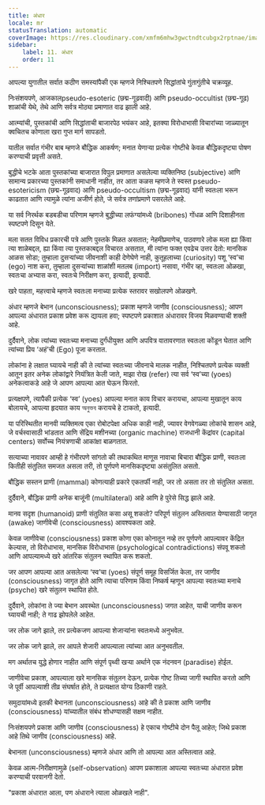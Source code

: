 ```yaml
---
title: अंधार
locale: mr
statusTranslation: automatic
coverImage: https://res.cloudinary.com/xmfm6mhw3gwctndtcubgx2rptnae/image/upload/v1741354419/small_cover_la_gran_rebelion_28716e29d2.webp
sidebar:
    label: 11. अंधार
    order: 11
---
```

आपल्या युगातील सर्वात कठीण समस्यांपैकी एक म्हणजे निश्चितपणे सिद्धांतांचे गुंतागुंतीचे चक्रव्यूह.

निःसंशयपणे, आजकालpseudo-esoteric (छद्म-गूढवादी) आणि pseudo-occultist (छद्म-गूढ) शाळांची येथे, तेथे आणि सर्वत्र मोठ्या प्रमाणात वाढ झाली आहे.

आत्म्यांची, पुस्तकांची आणि सिद्धांताची बाजारपेठ भयंकर आहे, इतक्या विरोधाभासी विचारांच्या जाळ्यातून क्वचितच कोणाला खरा गुप्त मार्ग सापडतो.

यातील सर्वात गंभीर बाब म्हणजे बौद्धिक आकर्षण; मनात येणाऱ्या प्रत्येक गोष्टीचे केवळ बौद्धिकदृष्ट्या पोषण करण्याची प्रवृत्ती असते.

बुद्धीचे भटके आता पुस्तकांच्या बाजारात विपुल प्रमाणात असलेल्या व्यक्तिनिष्ठ (subjective) आणि सामान्य प्रकारच्या पुस्तकांनी समाधानी नाहीत, तर आता कळस म्हणजे ते स्वस्त pseudo-esotericism (छद्म-गूढवाद) आणि pseudo-occultism (छद्म-गूढवाद) यांनी स्वतःला भरून काढतात आणि त्यामुळे त्यांना अजीर्ण होते, जे सर्वत्र तणांप्रमाणे पसरलेले आहे.

या सर्व निरर्थक बडबडीचा परिणाम म्हणजे बुद्धीच्या लफंग्यांमध्ये (bribones) गोंधळ आणि दिशाहीनता स्पष्टपणे दिसून येते.

मला सतत विविध प्रकारची पत्रे आणि पुस्तके मिळत असतात; नेहमीप्रमाणेच, पाठवणारे लोक मला ह्या किंवा त्या शाळेबद्दल, ह्या किंवा त्या पुस्तकाबद्दल विचारत असतात, मी त्यांना फक्त एवढेच उत्तर देतो: मानसिक आळस सोडा; तुम्हाला दुसऱ्यांच्या जीवनाशी काही देणेघेणे नाही, कुतूहलाच्या (curiosity) पशू ‘स्व’चा (ego) नाश करा, तुम्हाला दुसऱ्यांच्या शाळांशी मतलब (import) नसावा, गंभीर व्हा, स्वतःला ओळखा, स्वतःचा अभ्यास करा, स्वतःचे निरीक्षण करा, इत्यादी, इत्यादी.

खरे पाहता, महत्त्वाचे म्हणजे स्वतःला मनाच्या प्रत्येक स्तरावर सखोलपणे ओळखणे.

अंधार म्हणजे बेभान (unconsciousness); प्रकाश म्हणजे जाणीव (consciousness); आपण आपल्या अंधारात प्रकाश प्रवेश करू द्यायला हवा; स्पष्टपणे प्रकाशात अंधारावर विजय मिळवण्याची शक्ती आहे.

दुर्दैवाने, लोक त्यांच्या स्वतःच्या मनाच्या दुर्गंधीयुक्त आणि अपवित्र वातावरणात स्वतःला कोंडून घेतात आणि त्यांच्या प्रिय ‘अहं’ची (Ego) पूजा करतात.

लोकांना हे लक्षात घ्यायचे नाही की ते त्यांच्या स्वतःच्या जीवनाचे मालक नाहीत, निश्चितपणे प्रत्येक व्यक्ती आतून इतर अनेक लोकांद्वारे नियंत्रित केली जाते, माझा रोख (refer) त्या सर्व ‘स्व’च्या (yoes) अनेकत्वाकडे आहे जे आपण आपल्या आत घेऊन फिरतो.

प्रत्यक्षपणे, त्यापैकी प्रत्येक ‘स्व’ (yoes) आपल्या मनात काय विचार करायचा, आपल्या मुखातून काय बोलायचे, आपल्या हृदयात काय অনুভব करायचे हे टाकतो, इत्यादी.

या परिस्थितीत मानवी व्यक्तिमत्व एका रोबोटपेक्षा अधिक काही नाही, ज्यावर वेगवेगळ्या लोकांचे शासन आहे, जे वर्चस्वासाठी भांडतात आणि सेंद्रिय मशीनच्या (organic machine) राजधानी केंद्रांवर (capital centers) सर्वोच्च नियंत्रणाची आकांक्षा बाळगतात.

सत्याच्या नावावर आम्ही हे गंभीरपणे सांगतो की तथाकथित माणूस नावाचा बिचारा बौद्धिक प्राणी, स्वतःला कितीही संतुलित समजत असला तरी, तो पूर्णपणे मानसिकदृष्ट्या असंतुलित असतो.

बौद्धिक सस्तन प्राणी (mammal) कोणत्याही प्रकारे एकतर्फी नाही, जर तो असता तर तो संतुलित असता.

दुर्दैवाने, बौद्धिक प्राणी अनेक बाजूंनी (multilateral) आहे आणि हे पुरेसे सिद्ध झाले आहे.

मानव सदृश (humanoid) प्राणी संतुलित कसा असू शकतो? परिपूर्ण संतुलन अस्तित्वात येण्यासाठी जागृत (awake) जाणीवेची (consciousness) आवश्यकता आहे.

केवळ जाणीवेचा (consciousness) प्रकाश कोणा एका कोनातून नव्हे तर पूर्णपणे आपल्यावर केंद्रित केल्यास, तो विरोधाभास, मानसिक विरोधाभास (psychological contradictions) संपवू शकतो आणि आपल्यामध्ये खरे आंतरिक संतुलन स्थापित करू शकतो.

जर आपण आपल्या आत असलेल्या ‘स्व’चा (yoes) संपूर्ण समूह विसर्जित केला, तर जाणीव (consciousness) जागृत होते आणि त्याचा परिणाम किंवा निष्कर्ष म्हणून आपल्या स्वतःच्या मनाचे (psyche) खरे संतुलन स्थापित होते.

दुर्दैवाने, लोकांना ते ज्या बेभान अवस्थेत (unconsciousness) जगत आहेत, याची जाणीव करून घ्यायची नाही; ते गाढ झोपलेले आहेत.

जर लोक जागे झाले, तर प्रत्येकजण आपल्या शेजाऱ्यांना स्वतःमध्ये अनुभवेल.

जर लोक जागे झाले, तर आपले शेजारी आपल्याला त्यांच्या आत अनुभवतील.

मग अर्थातच युद्धे होणार नाहीत आणि संपूर्ण पृथ्वी खऱ्या अर्थाने एक नंदनवन (paradise) होईल.

जाणीवेचा प्रकाश, आपल्याला खरे मानसिक संतुलन देऊन, प्रत्येक गोष्ट तिच्या जागी स्थापित करतो आणि जे पूर्वी आपल्याशी तीव्र संघर्षात होते, ते प्रत्यक्षात योग्य ठिकाणी राहते.

समुदायांमध्ये इतकी बेभानता (unconsciousness) आहे की ते प्रकाश आणि जाणीव (consciousness) यांच्यातील संबंध शोधण्यासही सक्षम नाहीत.

निःसंशयपणे प्रकाश आणि जाणीव (consciousness) हे एकाच गोष्टीचे दोन पैलू आहेत; जिथे प्रकाश आहे तिथे जाणीव (consciousness) आहे.

बेभानता (unconsciousness) म्हणजे अंधार आणि तो आपल्या आत अस्तित्वात आहे.

केवळ आत्म-निरीक्षणामुळे (self-observation) आपण प्रकाशाला आपल्या स्वतःच्या अंधारात प्रवेश करण्याची परवानगी देतो.

"प्रकाश अंधारात आला, पण अंधाराने त्याला ओळखले नाही".
